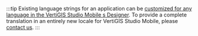 :::tip
Existing language strings for an application can be [customized for any language in the VertiGIS Studio Mobile s Designer](https://docs.vertigisstudio.com/mobileviewer/latest/admin-help/Default.htm#gmv/designer/internationalize-GXM.htm). To provide a complete translation in an entirely new locale for VertiGIS Studio Mobile, please [contact us](https://www.vertigisstudio.com/contact/).
:::
